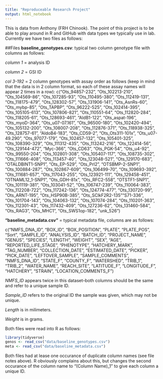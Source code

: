 ```yaml
---
title: "Reproduceable Research Project"
output: html_notebook
---
```


This is data from Anthony (FRH Chinook).  The point of this project is to be able to play around in R and GitHub with data types we typically use in lab.  Currently we have two files as follows:


##Files
**baseline_genotypes.csv**: typical two column genotype file with columns as follows:

*column 1* = analysis ID

*column 2* = GSI ID

*col 3-192* = 2 column genotypes with assay order as follows (keep in mind that the data is in 2 column format, so each of these assay names will appear 2 times in a row): 
c("Ots_94857-232", "Ots_102213-210", "Ots_104569-86", "Ots_107285-93", "Ots_110495-380", "Ots_112419-131", "Ots_118175-479", "Ots_128302-57", "Ots_131906-141", "Ots_AsnRs-60", "Ots_mybp-85", "Ots_TAPBP", "Ots_96222-525", "Ots_102414-395", "Ots_105105-613", "Ots_107806-821", "Ots_110551-64", "Ots_112820-284", "Ots_118205-61", "Ots_128693-461", "AldB1-122", "Ots_aspat-196", "Ots_myoD-364", "Ots_u07-07.161", "Ots_96500-180", "Ots_102420-494", "Ots_105132-200", "Ots_108007-208", "Ots_112876-371", "Ots_118938-325", "Ots_128757-61", "AldoB4-183", "Ots_CD59-2", "Ots_Ots311-101x", "Ots_u07-49.290", "Ots_97077-179", "Ots_102457-132", "Ots_105401-325", "Ots_108390-329", "Ots_111312-435", "Ots_113242-216", "Ots_122414-56", "Ots_129144-472", "Myc-366", "Ots_CD63", "Ots_PGK-54", "Ots_u4-92", "Ots_99550-204", "Ots_102801-308", "Ots_105407-117", "Ots_108735-302", "Ots_111666-408", "Ots_113457-40", "Ots_123048-521", "Ots_129170-683", "OTALDBINT1-SNP1", "Ots_EP-529", "Ots_Prl2", "OTSBMP-2-SNP1", "Ots_100884-287", "Ots_102867-609", "Ots_106499-70", "Ots_109693-392", "Ots_111681-657", "Ots_117043-255", "Ots_123921-111", "Ots_129458-451", "OTNAML12_1-SNP1", "Ots_GDH-81x", "Ots_RFC2-558", "OTSTF1-SNP1", "Ots_101119-381", "Ots_103041-52", "Ots_106747-239", "Ots_110064-383", "Ots_112208-722", "Ots_117242-136", "Ots_124774-477", "Ots_130720-99", "Ots_ARNT-195", "Ots_HSP90B-385", "Ots_SClkF2R2-135""S71-336", "Ots_101704-143", "Ots_104063-132", "Ots_107074-284", "Ots_110201-363", "Ots_112301-43", "Ots_117432-409", "Ots_127236-62", "Ots_131460-584", "Ots_RAG3", "Ots_MHC1", "Ots_SWS1op-182", "unk_526")

**"baseline_metadata.csv"** = typical metadata file, columns are as follows:

c("NMFS_DNA_ID", "BOX_ID", "BOX_POSITION", "PLATE", "PLATE_POS", "Sort", "SAMPLE_ID", "ANALYSIS_ID", "BATCH_ID", "PROJECT_NAME", "GENUS", "SPECIES", "LENGTH", "WEIGHT", "SEX", "AGE", "REPORTED_LIFE_STAGE", "PHENOTYPE", "HATCHERY_MARK", "TAG_NUMBER", "COLLECTION_DATE", "ESTIMATED_DATE", "PICKER", "PICK_DATE", "LEFTOVER_SAMPLE", "SAMPLE_COMMENTS", "NMFS_DNA_ID", "STATE_F", "COUNTY_F", "WATERSHED", "TRIB_1", "TRIB_2", "WATER_NAME", "REACH_SITE", "LATITUDE_F", "LONGITUDE_F", "HATCHERY", "STRAIN", "LOCATION_COMMENTS_F")

*NMFS_ID* appears twice in this dataset--both columns should be the same and refer to a unique sample ID.  

*Sample_ID* refers to the original ID the sample was given, which may not be unique. 

*Length* is in milimeters. 

*Weight* is in grams.

Both files were read into R as follows:  

```r
library(tidyverse)
genos <- read_csv("data/baseline_genotypes.csv")
meta <- read_csv("data/baseline_metadata.csv")
```

Both files had at lease one occurance of duplicate column names (see file notes above).  R obviously complains about this, but changes the second occurance of the column name to "(Column Name)_1" to give each column a unique ID.

